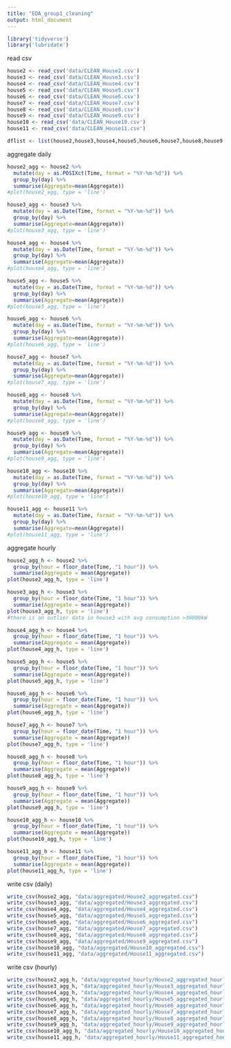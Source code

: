 ```yaml
---
title: "EDA_group1_cleaning"
output: html_document
---
```


```r
library('tidyverse')
library('lubridate')
```

read csv
```r
house2 <- read_csv('data/CLEAN_House2.csv')
house3 <- read_csv('data/CLEAN_House3.csv')
house4 <- read_csv('data/CLEAN_House4.csv')
house5 <- read_csv('data/CLEAN_House5.csv')
house6 <- read_csv('data/CLEAN_House6.csv')
house7 <- read_csv('data/CLEAN_House7.csv')
house8 <- read_csv('data/CLEAN_House8.csv')
house9 <- read_csv('data/CLEAN_House9.csv')
house10 <- read_csv('data/CLEAN_House10.csv')
house11 <- read_csv('data/CLEAN_House11.csv')

dflist <- list(house2,house3,house4,house5,house6,house7,house8,house9,house10,house11)
```

aggregate daily
```r

house2_agg <- house2 %>% 
  mutate(day = as.POSIXct(Time, format = "%Y-%m-%d")) %>% 
  group_by(day) %>%
  summarise(Aggregate=mean(Aggregate))
#plot(house2_agg, type = 'line')

house3_agg <- house3 %>% 
  mutate(day = as.Date(Time, format = "%Y-%m-%d")) %>% 
  group_by(day) %>%
  summarise(Aggregate=mean(Aggregate))
#plot(house3_agg, type = 'line')

house4_agg <- house4 %>% 
  mutate(day = as.Date(Time, format = "%Y-%m-%d")) %>% 
  group_by(day) %>%
  summarise(Aggregate=mean(Aggregate))
#plot(house4_agg, type = 'line')

house5_agg <- house5 %>% 
  mutate(day = as.Date(Time, format = "%Y-%m-%d")) %>% 
  group_by(day) %>%
  summarise(Aggregate=mean(Aggregate))
#plot(house5_agg, type = 'line')

house6_agg <- house6 %>% 
  mutate(day = as.Date(Time, format = "%Y-%m-%d")) %>% 
  group_by(day) %>%
  summarise(Aggregate=mean(Aggregate))
#plot(house6_agg, type = 'line')

house7_agg <- house7 %>% 
  mutate(day = as.Date(Time, format = "%Y-%m-%d")) %>% 
  group_by(day) %>%
  summarise(Aggregate=mean(Aggregate))
#plot(house7_agg, type = 'line')

house8_agg <- house8 %>% 
  mutate(day = as.Date(Time, format = "%Y-%m-%d")) %>% 
  group_by(day) %>%
  summarise(Aggregate=mean(Aggregate))
#plot(house8_agg, type = 'line')

house9_agg <- house9 %>% 
  mutate(day = as.Date(Time, format = "%Y-%m-%d")) %>% 
  group_by(day) %>%
  summarise(Aggregate=mean(Aggregate))
#plot(house9_agg, type = 'line')

house10_agg <- house10 %>% 
  mutate(day = as.Date(Time, format = "%Y-%m-%d")) %>% 
  group_by(day) %>%
  summarise(Aggregate=mean(Aggregate))
#plot(house10_agg, type = 'line')

house11_agg <- house11 %>% 
  mutate(day = as.Date(Time, format = "%Y-%m-%d")) %>% 
  group_by(day) %>%
  summarise(Aggregate=mean(Aggregate))
#plot(house11_agg, type = 'line')
```

aggregate hourly
```r
house2_agg_h <- house2 %>% 
  group_by(hour = floor_date(Time, "1 hour")) %>%
  summarise(Aggregate = mean(Aggregate))
plot(house2_agg_h, type = 'line')

house3_agg_h <- house3 %>% 
  group_by(hour = floor_date(Time, "1 hour")) %>%
  summarise(Aggregate = mean(Aggregate))
plot(house3_agg_h, type = 'line')
#there is an outlier data in house3 with avg consumption >30000kW

house4_agg_h <- house4 %>% 
  group_by(hour = floor_date(Time, "1 hour")) %>%
  summarise(Aggregate = mean(Aggregate)) 
plot(house4_agg_h, type = 'line')

house5_agg_h <- house5 %>% 
  group_by(hour = floor_date(Time, "1 hour")) %>%
  summarise(Aggregate = mean(Aggregate))
plot(house5_agg_h, type = 'line')

house6_agg_h <- house6 %>% 
  group_by(hour = floor_date(Time, "1 hour")) %>%
  summarise(Aggregate = mean(Aggregate))
plot(house6_agg_h, type = 'line')

house7_agg_h <- house7 %>% 
  group_by(hour = floor_date(Time, "1 hour")) %>%
  summarise(Aggregate = mean(Aggregate))
plot(house7_agg_h, type = 'line')

house8_agg_h <- house8 %>% 
  group_by(hour = floor_date(Time, "1 hour")) %>%
  summarise(Aggregate = mean(Aggregate))
plot(house8_agg_h, type = 'line')

house9_agg_h <- house9 %>% 
  group_by(hour = floor_date(Time, "1 hour")) %>%
  summarise(Aggregate = mean(Aggregate))
plot(house9_agg_h, type = 'line')

house10_agg_h <- house10 %>% 
  group_by(hour = floor_date(Time, "1 hour")) %>%
  summarise(Aggregate = mean(Aggregate))
plot(house10_agg_h, type = 'line')

house11_agg_h <- house11 %>% 
  group_by(hour = floor_date(Time, "1 hour")) %>%
  summarise(Aggregate = mean(Aggregate))
plot(house11_agg_h, type = 'line')
```

write csv (daily)
```r
write_csv(house2_agg, "data/aggregated/House2_aggregated.csv")
write_csv(house3_agg, "data/aggregated/House3_aggregated.csv")
write_csv(house4_agg, "data/aggregated/House4_aggregated.csv")
write_csv(house5_agg, "data/aggregated/House5_aggregated.csv")
write_csv(house6_agg, "data/aggregated/House6_aggregated.csv")
write_csv(house7_agg, "data/aggregated/House7_aggregated.csv")
write_csv(house8_agg, "data/aggregated/House8_aggregated.csv")
write_csv(house9_agg, "data/aggregated/House9_aggregated.csv")
write_csv(house10_agg, "data/aggregated/House10_aggregated.csv")
write_csv(house11_agg, "data/aggregated/House11_aggregated.csv")
```

write csv (hourly)
```r
write_csv(house2_agg_h, "data/aggregated_hourly/House2_aggregated_hourly.csv")
write_csv(house3_agg_h, "data/aggregated_hourly/House3_aggregated_hourly.csv")
write_csv(house4_agg_h, "data/aggregated_hourly/House4_aggregated_hourly.csv")
write_csv(house5_agg_h, "data/aggregated_hourly/House5_aggregated_hourly.csv")
write_csv(house6_agg_h, "data/aggregated_hourly/House6_aggregated_hourly.csv")
write_csv(house7_agg_h, "data/aggregated_hourly/House7_aggregated_hourly.csv")
write_csv(house8_agg_h, "data/aggregated_hourly/House8_aggregated_hourly.csv")
write_csv(house9_agg_h, "data/aggregated_hourly/House9_aggregated_hourly.csv")
write_csv(house10_agg_h, "data/aggregated_hourly/House10_aggregated_hourly.csv")
write_csv(house11_agg_h, "data/aggregated_hourly/House11_aggregated_hourly.csv")
```